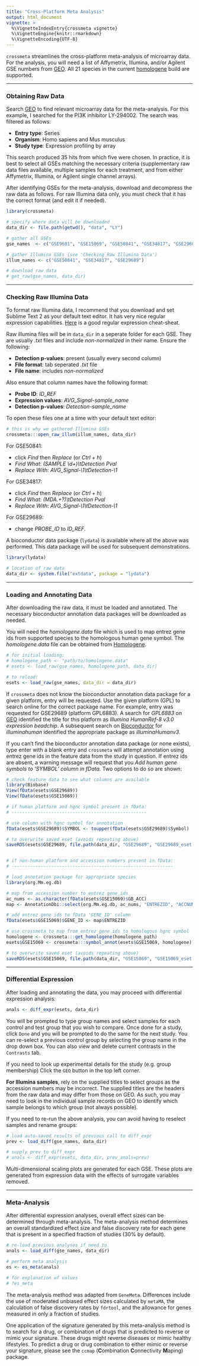 ```yaml
---
title: "Cross-Platform Meta Analysis"
output: html_document
vignette: >
  %\VignetteIndexEntry{crossmeta vignette}
  %\VignetteEngine{knitr::rmarkdown}
  %\VignetteEncoding{UTF-8}  
---
```


`crossmeta` streamlines the cross-platform meta-analysis of 
microarray data. For the analysis, you will need a list of Affymetrix, Illumina,
and/or Agilent GSE numbers from [GEO](http://www.ncbi.nlm.nih.gov/geo/). All 21
species in the current [homologene](http://1.usa.gov/1TGoIy7) build are supported.

-----------------

### Obtaining Raw Data

Search [GEO](http://www.ncbi.nlm.nih.gov/geo/) to find relevant microarray 
data for the meta-analysis. For this example, I searched for the PI3K 
inhibitor LY-294002. The search was filtered as follows:

* **Entry type**: Series
* **Organism**: Homo sapiens and Mus musculus
* **Study type**: Expression profiling by array

This search produced 35 hits from which five were chosen. In practice, it is 
best to select all GSEs matching the necessary criteria (supplementary raw data
files available, multiple samples for each treatment, and from either Affymetrix,
Illumina, or Agilent single channel arrays).

After identifying GSEs for the meta-analysis, download and decompress the raw
data as follows. For raw Illumina data only, you must check that it has the 
correct format (and edit it if needed).
  
```r
library(crossmeta)

# specify where data will be downloaded
data_dir <- file.path(getwd(), "data", "LY")

# gather all GSEs
gse_names  <- c("GSE9601", "GSE15069", "GSE50841", "GSE34817", "GSE29689")

# gather Illumina GSEs (see 'Checking Raw Illumina Data')
illum_names <- c("GSE50841", "GSE34817", "GSE29689")

# download raw data
# get_raw(gse_names, data_dir)
```

-----------------

### Checking Raw Illumina Data

To format raw Illumina data, I recommend that you download and set Sublime Text 
2 as your default text editor. It has very nice regular expression capabilities.
[Here](https://www.cheatography.com/davechild/cheat-sheets/regular-expressions/)
is a good regular expression cheat-sheat.

Raw illumina files will be in `data_dir` in a seperate folder for each GSE. They
are usually _.txt_ files and include _non-normalized_ in their name. Ensure the
following:

* __Detection p-values__: present (usually every second column)
* __File format__: tab seperated _.txt_ file 
* __File name__: includes _non-normalized_

Also ensure that column names have the following format:

* __Probe ID__: _ID_REF_
* __Expression values__: _AVG_Signal-sample_name_
* __Detection p-values__: _Detection-sample_name_



To open these files one at a time with your default text editor:

```r
# this is why we gathered Illumina GSEs
crossmeta:::open_raw_illum(illum_names, data_dir)
```


For GSE50841:

* click _Find_ then _Replace_ (or _Ctrl + h_)
* _Find What_: _(SAMPLE \\d+)\\tDetection Pval_
* _Replace With_: _AVG_Signal-\\1\\tDetection-\\1_


For GSE34817:

* click _Find_ then _Replace_ (or _Ctrl + h_)
* _Find What_: _(MDA.+?)\\tDetection Pval_
* _Replace With_: _AVG_Signal-\\1\\tDetection-\\1_

For GSE29689:

* change _PROBE\_ID_ to _ID\_REF_.

A bioconductor data package (`lydata`) is available where all the above was 
performed. This data package will be used for subsequent demonstrations.

```r
library(lydata)

# location of raw data
data_dir <- system.file("extdata", package = "lydata")
```

-----------------

### Loading and Annotating Data

After downloading the raw data, it must be loaded and annotated. The necessary 
bioconductor annotation data packages will be downloaded as needed. 

You will need the _homologene.data_ file which is used to map entrez gene ids 
from supported species to the homologous human gene symbol. The _homologene.data_
file can be obtained from [Homologene](http://1.usa.gov/240COzR).


```r
# for initial loading:
# homologene_path <- "path/to/homologene.data"
# esets <- load_raw(gse_names, homologene_path, data_dir)

# to reload:
esets <- load_raw(gse_names, data_dir = data_dir)
```


If `crossmeta` does not know the bioconductor annotation data package for a given
platform, entry will be requested. Use the given platform (GPL) to search online
for the correct package name. For example, entry was requested for GSE29689 
(platform GPL6883). A search for _GPL6883_ on [GEO](http://www.ncbi.nlm.nih.gov/geo/) identified the title for this platform as _Illumina HumanRef-8 v3.0 expression beadchip_.
A subsequent search on [Bioconductor](https://bioconductor.org/) for 
_illuminahuman_ identified the appropriate package as _illuminaHumanv3_.

If you can't find the bioconductor annotation data package (or none exists), type
enter with a blank entry and `crossmeta` will attempt annotation using entrez 
gene ids in the feature data from the study in question. If entrez ids are absent,
a warning message will request that you _Add human gene symbols to 'SYMBOL' 
column in fData._ Two options to do so are shown:

```r
# check feature data to see what columns are available
library(Biobase)
View(fData(esets$GSE29689))
View(fData(esets$GSE15069))

# if human platform and hgnc symbol present in fData:
# ---------------------------------------------------

# use column with hgnc symbol for annotation
fData(esets$GSE29689)$SYMBOL <- toupper(fData(esets$GSE29689)$Symbol)

# to overwrite saved eset (avoids repeating above)
saveRDS(esets$GSE29689, file.path(data_dir, "GSE29689", "GSE29689_eset.rds"))


# if non-human platform and accession numbers present in fData:
# -------------------------------------------------------------

# load annotation package for appropriate species
library(org.Mm.eg.db)

# map from accession number to entrez gene ids
ac_nums <- as.character(fData(esets$GSE15069)$GB_ACC)
map <- AnnotationDbi::select(org.Mm.eg.db, ac_nums, "ENTREZID", "ACCNUM")

# add entrez gene ids to fData 'GENE_ID' column
fData(esets$GSE15069)$GENE_ID <- map$ENTREZID

# use crossmeta to map from entrez gene ids to homologous hgnc symbol
homologene <- crossmeta:::get_homologene(homologene_path)
esets$GSE15069 <- crossmeta:::symbol_annot(esets$GSE15069, homologene)

# to overwrite saved eset (avoids repeating above)
saveRDS(esets$GSE15069, file.path(data_dir, "GSE15069", "GSE15069_eset.rds"))
```

-----------------

### Differential Expression

After loading and annotating the data, you may proceed with differential
expression analysis:

```r
anals <- diff_expr(esets, data_dir)
```

You will be prompted to type group names and select samples for each control and
test group that you wish to compare. Once done for a study, click `Done` and you
will be prompted to do the same for the next study. You can re-select a previous
control group by selecting the group name in the drop down box. You can also 
view and delete current contrasts in the `Contrasts` tab.

If you need to look up experimental details for the study (e.g. group membership)
Click the `GEO` button in the top left corner.

**For Illumina samples**, rely on the supplied titles to select groups as the
accession numbers may be incorrect. The supplied titles are the headers from 
the raw data and may differ from those on GEO. As such, you may need to look in 
the individual sample records on GEO to identify which sample belongs to which
group (not always possible).

If you need to re-run the above analysis, you can avoid having to reselect 
samples and rename groups:

```r
# load auto-saved results of previous call to diff_expr
prev <- load_diff(gse_names, data_dir)

# supply prev to diff_expr
# anals <- diff_expr(esets, data_dir, prev_anals=prev)
```

Multi-dimensional scaling plots are generated for each GSE. These plots are 
generated from expression data with the effects of surrogate variables removed.

-----------------

### Meta-Analysis

After differential expression analyses, overall effect sizes can be determined
through meta-analysis. The meta-analysis method determines an overall
standardized effect size and false discovery rate for each gene that is present 
in a specified fraction of studies (30% by default). 

```r
# re-load previous analyses if need to
anals <- load_diff(gse_names, data_dir)

# perform meta analysis
es <- es_meta(anals)

# for explanation of values
# ?es_meta
```

The meta-analysis method was adapted from `GeneMeta`. Differences include the
use of moderated unbiased effect sizes calculated by `metaMA`, the calculation 
of false discovery rates by `fdrtool`, and the allowance for genes measured in 
only a fraction of studies.

One application of the signature generated by this meta-analysis method is to 
search for a drug, or combination of drugs that is predicted to reverse or mimic
your signature. These drugs might reverse diseases or mimic healthy lifestyles. 
To predict a drug or drug combination to either mimic or reverse your signature,
please see the `ccmap` (**C**ombination **C**onnectivity **M**aping) package.
